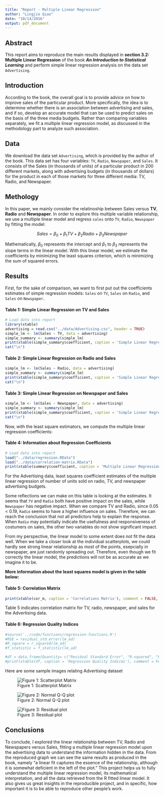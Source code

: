 ```yaml
---
title: "Report - Multiple Linear Regression"
author: "Lingjie Qiao"
date: "10/14/2016"
output: pdf_document
---
```


## Abstract
This report aims to reproduce the main results displayed in **section 3.2: Multiple Linear Regression** of the book **_An Introduction to Statistical Learning_** and perform simple linear regression analysis on the data set `Advertising`.

## Introduction
According to the book, the overall goal is to provide advice on how to improve sales of the particular product. More specifically, the idea is to determine whether there is an association between advertising and sales, and if so, develop an accurate model that can be used to predict sales on the basis of the three media budgets. Rather than comparing variables separately, we fit a multiple linear regression model, as discussed in the methodology part to analyze such association.


## Data
We download the data set `Advertising`, which is provided by the author of the book. This data set has four variables: `TV`, `Radio`, `Newspaper`, and `Sales`. It consists of the Sales (in thousands of units) of a particular product in 200 different markets, along with advertising budgets (in thousands of dollars) for the product in each of those markets for three different media: TV, Radio, and Newspaper.

## Methology
In this paper, we mainly consider the relatinoship between Sales versus **TV**, **Radio** and **Newspaper**. In order to explore this multiple variable relationship, we use a multiple linear model and regress `sales` onto `TV`, `Radio`, `Newspaper` by fitting the model:

$$Sales = \beta_{0} + \beta_{1} TV + \beta_{2} Radio + \beta_{3} Newspaper $$

Mathematically, $\beta_0$ represents the intercept and $\beta_1$ to $\beta_3$ represents the slope terms in the linear model.
With this linear model, we estimate the coefficients by minimizing the least squares criterion, which is minimizing the sum of squared errors.

## Results

First, for the sake of comparison, we want to first put out the coefficients estimates of simple regression models: `Sales` on `TV`, `Sales` on `Radio`, and `Sales` on `Newspaper`. 

#### Table 1: Simple Linear Regression on TV and Sales

```r
# Load data into report
library(xtable)
advertising = read.csv("../data/Advertising.csv", header = TRUE)
simple_lm <- lm(Sales ~ TV, data = advertising)
simple_summary <- summary(simple_lm)
print(xtable(simple_summary$coefficient, caption = 'Simple Linear Regression on TV and Sales'), comment = FALSE, caption.placement = 'top')
cat("\n")
```

#### Table 2: Simple Linear Regression on Radio and Sales

```r
simple_lm <- lm(Sales ~ Radio, data = advertising)
simple_summary <- summary(simple_lm)
print(xtable(simple_summary$coefficient, caption = 'Simple Linear Regression on Radio and Sales'), comment = FALSE, caption.placement = 'top')
cat("\n")
```


#### Table 3: Simple Linear Regression on Newspaper and Sales

```r
simple_lm <- lm(Sales ~ Newspaper, data = advertising)
simple_summary <- summary(simple_lm)
print(xtable(simple_summary$coefficient, caption = 'Simple Linear Regression on Newspaper and Sales'), comment = FALSE, caption.placement = 'top')
cat("\n")
```


Now, with the least square estimators, we compute the multiple linear regression coefficients:



#### Table 4: Information about Regression Coefficients

```r
# Load data into report
load("../data/regression.RData")
load("../data/correlation-matrix.RData")
print(xtable(summary$coefficient, caption = 'Multiple Linear Regression Coefficients'), comment = FALSE, caption.placement = 'top')
```

For the Advertising data, least squares coefficient estimates of the multiple linear regression of number of units sold on radio, TV, and newspaper advertising budgets.

Some reflections we can make on this table is looking at the estimates. It seems that `TV` and `Radio` both have positive impact on the sales, while `Newspaper` has negative impact. When we compare TV and Radio, since 0.05 < 0.19, `Radio` seems to have a higher influence on sales. Therefore, we can reach the conclusion that not all predictors help to explain the response. When `Radio` may potentially indicate the usefulness and responsiveness of costumers on sales, the other two variables do not show significant impact.

From my perspective, the linear model to some extent does not fit the data well. When we take a closer look at the individual scatterplots, we could hardly see strong linear relationship as most of the points, esepcially in newspaper, are just randomly spreading out. Therefore, even though we fit correctly the linear model, the predictions will not be as accurate as we imagine it to be.


**More information about the least squares model is given in the table below:**

#### Table 5: Correlation Matrix

```r
print(xtable(cor_m, caption = 'Correlations Matrix'), comment = FALSE, caption.placement = 'top')
```

Table 5 indicates correlation matrix for TV, radio, newspaper, and sales for the Advertising data.



#### Table 6: Regression Quality Indices

```r
#source('../code/functions/regression-functions.R')
#RSE = residual_std_error(lm_ad)
#R_square = r_squared(lm_ad)
#f_statistic = f_statistic(lm_ad)

#df = data.frame(Quantity= c("Residual Standard Error", "R-squared", "F-statistic"), Value = c(RSE, R_square, f_statistic))
#print(xtable(df, caption = 'Regression Quality Indices'), comment = FALSE, include.rownames=FALSE, caption.placement = 'top')
```


Here are some sample images relating Advertising dataset

![Figure 1: Scatterplot Matrix](../images/scatterplot-matrix.png)

![Figure 2: Normal Q-Q plot](../images/normal-qq-plot.png)

![Figure 3: Residual plot](../images/residual-plot.png)


## Conclusions
To conclude, I explored the linear relationship between TV, Radio and Newspapers versus Sales, fitting a multiple linear regression model upon the advertising data to understand the information hidden in the data. From the reproduced graph we can see the same results as produced in the book, namely "a linear fit captures the essence of the relationship, although it is somewhat deficient in the left of the plot." This project helps us to fully understand the multiple linear regression model, its mathematical interpretation, and all the data retrieved from the R fitted linear model. It also gives us great insights in the reproducible project, and in specific, how important it is to be able to reproduce other people's work.


